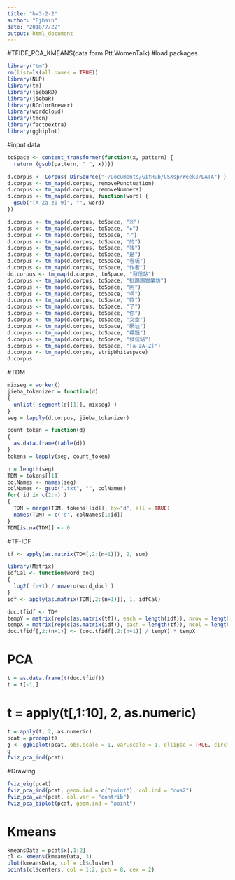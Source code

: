 ```yaml
---
title: "hw3-2-2"
author: "Pjhsin"
date: "2018/7/22"
output: html_document
---
```

#TFIDF_PCA_KMEANS(data form Ptt WomenTalk)
#load packages
```r
library("tm")
rm(list=ls(all.names = TRUE))
library(NLP)
library(tm)
library(jiebaRD)
library(jiebaR)
library(RColorBrewer)
library(wordcloud)
library(tmcn)
library(factoextra)
library(ggbiplot)
```

#input data
```r
toSpace <- content_transformer(function(x, pattern) {
  return (gsub(pattern, " ", x))})

d.corpus <- Corpus( DirSource("~/Documents/GitHub/CSXsp/Week3/DATA") )
d.corpus <- tm_map(d.corpus, removePunctuation)
d.corpus <- tm_map(d.corpus, removeNumbers)
d.corpus <- tm_map(d.corpus, function(word) {
  gsub("[A-Za-z0-9]", "", word)
})

d.corpus <- tm_map(d.corpus, toSpace, "※")
d.corpus <- tm_map(d.corpus, toSpace, "◆")
d.corpus <- tm_map(d.corpus, toSpace, "‧")
d.corpus <- tm_map(d.corpus, toSpace, "的")
d.corpus <- tm_map(d.corpus, toSpace, "我")
d.corpus <- tm_map(d.corpus, toSpace, "是")
d.corpus <- tm_map(d.corpus, toSpace, "看板")
d.corpus <- tm_map(d.corpus, toSpace, "作者")
dd.corpus <- tm_map(d.corpus, toSpace, "發信站")
d.corpus <- tm_map(d.corpus, toSpace, "批踢踢實業坊")
d.corpus <- tm_map(d.corpus, toSpace, "阿")
d.corpus <- tm_map(d.corpus, toSpace, "啊")
d.corpus <- tm_map(d.corpus, toSpace, "欸")
d.corpus <- tm_map(d.corpus, toSpace, "了")
d.corpus <- tm_map(d.corpus, toSpace, "你")
d.corpus <- tm_map(d.corpus, toSpace, "文章")
d.corpus <- tm_map(d.corpus, toSpace, "網址")
d.corpus <- tm_map(d.corpus, toSpace, "標題")
d.corpus <- tm_map(d.corpus, toSpace, "發信站")
d.corpus <- tm_map(d.corpus, toSpace, "[a-zA-Z]")
d.corpus <- tm_map(d.corpus, stripWhitespace)
d.corpus
```

#TDM
```r
mixseg = worker()
jieba_tokenizer = function(d)
{
  unlist( segment(d[[1]], mixseg) )
}
seg = lapply(d.corpus, jieba_tokenizer)

count_token = function(d)
{
  as.data.frame(table(d))
}
tokens = lapply(seg, count_token)

n = length(seg)
TDM = tokens[[1]]
colNames <- names(seg)
colNames <- gsub(".txt", "", colNames)
for( id in c(2:n) )
{
  TDM = merge(TDM, tokens[[id]], by="d", all = TRUE)
  names(TDM) = c('d', colNames[1:id])
}
TDM[is.na(TDM)] <- 0
```

#TF-IDF
```r
tf <- apply(as.matrix(TDM[,2:(n+1)]), 2, sum)

library(Matrix)
idfCal <- function(word_doc)
{ 
  log2( (n+1) / nnzero(word_doc) ) 
}
idf <- apply(as.matrix(TDM[,2:(n+1)]), 1, idfCal)

doc.tfidf <- TDM
tempY = matrix(rep(c(as.matrix(tf)), each = length(idf)), nrow = length(idf))
tempX = matrix(rep(c(as.matrix(idf)), each = length(tf)), ncol = length(tf), byrow = TRUE)
doc.tfidf[,2:(n+1)] <- (doc.tfidf[,2:(n+1)] / tempY) * tempX
```

# PCA
```r
t = as.data.frame(t(doc.tfidf))
t = t[-1,]
```
# t = apply(t[,1:10], 2, as.numeric)
```r
t = apply(t, 2, as.numeric)
pcat = prcomp(t)
g <- ggbiplot(pcat, obs.scale = 1, var.scale = 1, ellipse = TRUE, circle = TRUE)
g
fviz_pca_ind(pcat)
```

#Drawing
```r
fviz_eig(pcat)
fviz_pca_ind(pcat, geom.ind = c("point"), col.ind = "cos2")
fviz_pca_var(pcat, col.var = "contrib")
fviz_pca_biplot(pcat, geom.ind = "point")
```

# Kmeans
```r
kmeansData = pcat$x[,1:2]
cl <- kmeans(kmeansData, 3)
plot(kmeansData, col = cl$cluster)
points(cl$centers, col = 1:2, pch = 8, cex = 2)
```